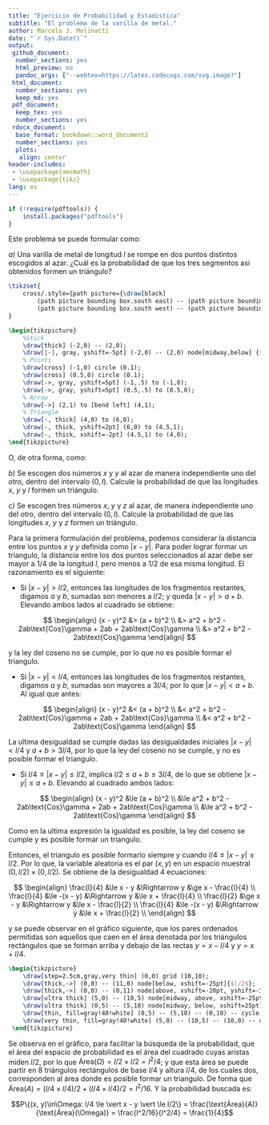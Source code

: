 ```yaml
---
title: "Ejercicio de Probabilidad y Estadistica"
subtitle: "El problema de la varilla de metal."
author: Marcelo J. Molinatti
date: "`r Sys.Date()`"
output:
 github_document:
  number_sections: yes
  html_preview: no
  pandoc_args: ["--webtex=https://latex.codecogs.com/svg.image?"]
 html_document:
  number_sections: yes
  keep_md: yes
 pdf_document:
  keep_tex: yes
  number_sections: yes
 rdocx_document:
  base_format: bookdown::word_document2
  number_sections: yes
  plots:
   align: center
header-includes:
 - \usepackage{amsmath}
 - \usepackage{tikz}
lang: es
---
```


```r
if (!require(pdftools)) {
    install.packages("pdftools")
}
```

Este problema se puede formular como:

_a)_ Una varilla de metal de longitud $l$ se rompe en dos puntos distintos escogidos al azar. ¿Cuál es la probabilidad de que los tres segmentos ası́ obtenidos formen un triángulo?

```tikz
\tikzset{
    cross/.style={path picture={\draw[black]
        (path picture bounding box.south east) -- (path picture bounding box.north west)
        (path picture bounding box.south west) -- (path picture bounding box.north east);}}
}

\begin{tikzpicture}
    %Stick
    \draw[thick] (-2,0) -- (2,0);
    \draw[|-|, gray, yshift=-5pt] (-2,0) -- (2,0) node[midway,below] {$l$};
    % Points
    \draw[cross] (-1,0) circle (0.1);
    \draw[cross] (0.5,0) circle (0.1);
    \draw[->, gray, yshift=5pt] (-1,.5) to (-1,0);
    \draw[->, gray, yshift=5pt] (0.5,.5) to (0.5,0);
    % Arrow
    \draw[->] (2,1) to [bend left] (4,1);
    % Triangle
    \draw[-, thick] (4,0) to (6,0);
    \draw[-, thick, yshift=2pt] (6,0) to (4.5,1);
    \draw[-, thick, xshift=-2pt] (4.5,1) to (4,0);
\end{tikzpicture}
```

O, de otra forma, como: 

_b)_ Se escogen dos números $x$ y $y$ al azar de manera independiente uno del otro, dentro del intervalo $(0, l)$. Calcule la probabilidad de que las longitudes $x$, $y$ y $l$ formen un triángulo.

_c)_ Se escogen tres números $x$, $y$ y $z$ al azar, de manera independiente uno del otro, dentro del intervalo $(0, l)$. Calcule la probabilidad de que las longitudes $x$, $y$ y $z$ formen un triángulo.

Para la primera formulación del problema, podemos considerar la distancia entre los puntos $x$ y $y$ definida como $\vert x - y \vert$. Para poder lograr formar un triangulo, la distancia entre los dos puntos seleccionados al azar debe ser mayor a $1/4$ de la longitud $l$, pero menos a $1/2$ de esa misma longitud. El razonamiento es el siguiente:

* Si $\vert x - y \vert > l/2$, entonces las longitudes de los fragmentos restantes, digamos $a$ y $b$, sumadas son menores a $l/2$; y queda $\vert x - y \vert > a + b$. Elevando ambos lados al cuadrado se obtiene:

 $$
 \begin{align}
     (x - y)^2 &> (a + b)^2 \\
         &> a^2 + b^2 - 2ab\text{Cos}\gamma + 2ab + 2ab\text{Cos}\gamma \\
         &> a^2 + b^2 - 2ab\text{Cos}\gamma
 \end{align}
 $$

 y la ley del coseno no se cumple, por lo que no es posible formar el triangulo. 

* Si $\vert x - y \vert < l/4$, entonces las longitudes de los fragmentos restantes, digamos $a$ y $b$, sumadas son mayores a $3l/4$; por lo que $\vert x - y \vert < a + b$. Al igual que antes:

 $$
 \begin{align}
     (x - y)^2 &< (a + b)^2 \\
         &< a^2 + b^2 - 2ab\text{Cos}\gamma + 2ab + 2ab\text{Cos}\gamma \\
         &< a^2 + b^2 - 2ab\text{Cos}\gamma
 \end{align}
 $$

 La ultima desigualdad se cumple dadas las desigualdades iniciales $\vert x - y \vert < l/4$ y $a + b > 3l/4$, por lo que la ley del coseno no se cumple, y no es posible formar el triangulo.

* Si $l/4 \le \vert x - y \vert \le l/2$, implica $l/2 \le a + b \le 3l/4$, de lo que se obtiene $\vert x - y \vert \le a + b$. Elevando al cuadrado ambos lados:
 
 $$
 \begin{align}
     (x - y)^2 &\le (a + b)^2 \\
         &\le a^2 + b^2 - 2ab\text{Cos}\gamma + 2ab + 2ab\text{Cos}\gamma \\
         &\le a^2 + b^2 - 2ab\text{Cos}\gamma
 \end{align}
 $$

 Como en la ultima expresión la igualdad es posible, la ley del coseno se cumple y es posible formar un triangulo.

Entonces, el triangulo es posible formarlo siempre y cuando $l/4 \le \vert x - y \vert \le l/2$. Por lo que, la variable aleatoria es el par $(x, y)$ en un espacio muestral $(0, l/2)\times(0, l/2)$. Se obtiene de la desigualdad 4 ecuaciones:

$$
\begin{align}
    \frac{l}{4} &\le x - y &\Rightarrow y &\ge x - \frac{l}{4} \\
    \frac{l}{4} &\le -(x - y) &\Rightarrow y &\le x + \frac{l}{4} \\
    \frac{l}{2} &\ge x - y &\Rightarrow y &\le x - \frac{l}{2} \\
    \frac{l}{4} &\le -(x - y) &\Rightarrow y &\le x + \frac{l}{2} \\
\end{align}
$$

y se puede observar en el gráfico siguiente, que los pares ordenados permitidas son aquellos que caen en el área denotada por los triángulos rectángulos que se forman arriba y debajo de las rectas $y = x - l/4$ y $y= x + l/4$. 

```tikz
\begin{tikzpicture}
    \draw[step=2.5cm,gray,very thin] (0,0) grid (10,10);
    \draw[thick,->] (0,0) -- (11,0) node[below, xshift=-25pt]{$l/2$};
    \draw[thick,->] (0,0) -- (0,11) node[above, xshift=-20pt, yshift=-30pt]{$l/2$};
    \draw[ultra thick] (5,0) -- (10,5) node[midway, above, xshift=-25pt]{$y = x - l/4$};
    \draw[ultra thick] (0,5) -- (5,10) node[midway, below, xshift=25pt]{$y = x + l/4$};
    \draw[thin, fill=gray!40!white] (0,5) -- (5,10) -- (0,10) -- cycle;
    \draw[very thin, fill=gray!40!white] (5,0) -- (10,5) -- (10,0) -- cycle;
 \end{tikzpicture}
```

Se observa en el gráfico, para facilitar la búsqueda de la probabilidad, que el área del espacio de probabilidad es el área del cuadrado cuyas aristas miden $l/2$, por lo que $\text{Área}(\Omega) = l/2 \times l/2 = l^2/4$; y que esta área se puede partir en 8 triángulos rectángulos de base $l/4$ y altura $l/4$, de los cuales dos, corresponden al área donde es posible formar un triangulo. De forma que $\text{Área}(A) = (l/4 \times l/4)/2 + (l/4 \times l/4)/2 = l^2/16$. Y la probabilidad buscada es:

$$P\{(x, y)\in\Omega: l/4 \le \vert x - y \vert \le l/2\} = \frac{\text{Área}(A)}{\text{Área}(\Omega)} = \frac{l^2/16}{l^2/4} = \frac{1}{4}$$

<!---rmarkdown::render("Tarea-1-Prob-Stat-2022.Rmd", "rdocx_document")--->
<!---rmarkdown::render("Tarea-1-Prob-Stat-2022.Rmd", "pdf_document")--->